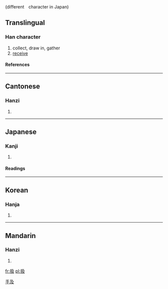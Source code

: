 {{see|插}}(different　character in Japan) 

==Translingual==
===Han character===
{{Han char|rn=64|rad=手|as=04|sn=7|four=5704<sub>7</sub>|canj=手弓竹水 (QNHE)}}
# collect, draw in, gather
# [[receive]]
====References====
{{Han ref|kx=0418.250|dkj=11835|dj=0765.220|hdz=31831.080|uh=6271|ud=25201|bh=CAED|bd=51949}}
----
==Cantonese==
===Hanzi===
{{yue-hanzi|jyut=|y=kap1}}
# {{defn|Cantonese}}
----
==Japanese==
===Kanji===
{{ja-kanji|grade=c|rs=手04}}
# {{defn|Japanese}} 
====Readings====
{{ja-readings|on=[[きゅう]] (kyu), [[そう]] (sō)|kun=[[あつかう]] (atsukau), [[こく]] (koku), [[しごく]] (shigoku), [[おさめる]] (osameru)}}
----
==Korean==
===Hanja===
{{ko-hanja|hangeul=[[급]], [[삽]]|eumhun=|rv=geup, sap|mr=kŭp, sap|y=kup, sap}}
# {{defn|Korean}}




[[Category:CJKV simplified characters which already existed as traditional characters|手及]]
----
==Mandarin==
===Hanzi===
{{cmn-hanzi|pin=[[chā]] (cha1), [[xī]] (xi1)|wg=ch'a<sup>1</sup>, hsi<sup>1</sup>}}
# {{defn|Mandarin}}

[[fr:扱]]
[[pl:扱]]